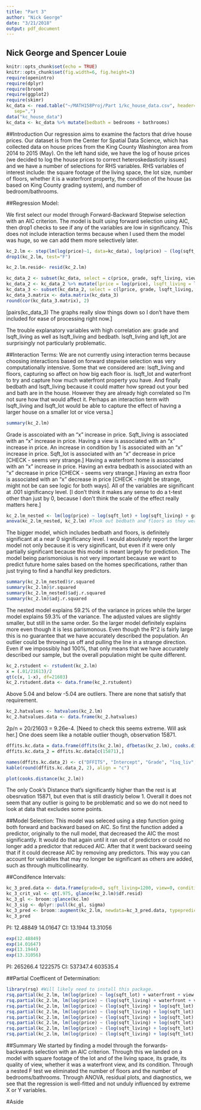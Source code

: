 ```yaml
---
title: "Part 3"
author: "Nick George"
date: "3/21/2018"
output: pdf_document
---
```

## Nick George and Spencer Louie 
```r
knitr::opts_chunk$set(echo = TRUE)
knitr::opts_chunk$set(fig.width=6, fig.height=3)
require(openintro)
require(dplyr)
require(broom)
require(ggplot2)
require(skimr)
kc_data <- read.table("~/MATH158Proj/Part 1/kc_house_data.csv", header=TRUE,
   sep=",")
data("kc_house_data")
kc_data <- kc_data %>% mutate(bedbath = bedrooms + bathrooms)

```

##Introduction
Our regression aims to examine the factors that drive house prices. Our dataset is from the Center for Spatial Data Science, which has collected data on house prices from the King County Washington area from 2014 to 2015 (May). On the left hand side, we have the log of house prices (we decided to log the house prices to correct heteroskedasticity issues) and we have a number of selections for RHS variables. RHS variables of interest include: the square footage of the living space, the lot size, number of floors, whether it is a waterfront property, the condition of the house (as based on King County grading system), and number of bedroom/bathrooms.

##Regression Model:

We first select our model through Forward-Backward Stepwise selection with an AIC criterion. The model is built using forward selection using AIC, then drop1 checks to see if any of the variables are low in significancy. This does not include interaction terms because when I used them the model was huge, so we can add them more selectively later. 

```r
kc_2.lm <- step(lm(log(price)~1, data=kc_data), log(price) ~ (log(sqft_living) + log(sqft_lot) + floors + waterfront + view + condition + grade + bedbath), direction="both", trace=1)
drop1(kc_2.lm, test="F") 

kc_2.lm.resid<- resid(kc_2.lm)
```

```r
kc_data_2 <- subset(kc_data, select = c(price, grade, sqft_living, view, condition, sqft_lot, waterfront, bedbath, floors))
kc_data_2 <- kc_data_2 %>% mutate(lprice = log(price), lsqft_living = log(sqft_living), lsqft_lot = log(sqft_lot))
kc_data_3 <- subset(kc_data_2, select = c(lprice, grade, lsqft_living, view, condition, lsqft_lot, waterfront, bedbath, floors))
kc_data_3.matrix <- data.matrix(kc_data_3)
round(cor(kc_data_3.matrix), 2)
```

[pairs(kc_data_3) The graphs really slow things down so I don't have them included for ease of processing right now.]



The trouble explanatory variables with high correlation are: grade and lsqft_living as well as lsqft_living and bedbath. lsqft_living and lqft_lot are surprisingly not particularly problematic.  

##Interaction Terms:
We are not currently using interaction terms because choosing interactions based on forward stepwise selection was very computationally intensive. Some that we considered are: lsqft_living and floors, capturing so affect on how big each floor is. lsqft_lot and waterfront to try and capture how much waterfront property you have. And finally bedbath and lsqft_living because it could matter how spread out your bed and bath are in the house. However they are already high correlated so I'm not sure how that would affect it. Perhaps an interaction term with lsqft_living and lsqft_lot would be able to capture the effect of having a larger house on a smaller lot or vice versa.]  

```r
summary(kc_2.lm)
```
Grade is asscoiated with an "x" increase in price. Sqft_living is associated with an "x" increase in price. Having a view is associated with an "x" increase in price. An increase in condition by 1 is associated with an "x" increase in price. Sqft_lot is associated with an "x" decrease in price [CHECK - seems very strange.] Having a waterfront home is associated with an "x" increase in price. Having an extra bedbath is associated with an "x" decrease in price [CHECK - seems very strange.] Having an extra floor is associated with an "x" decrease in price [CHECK - might be strange, might not be can see logic for both ways]. All of the variables are significant at .001 significancy level. [I don't think it makes any sense to do a t-test other than just by 0, because I don't think the scale of the effect really matters here.]  


```r
kc_2.lm_nested <- lm(log(price) ~ log(sqft_lot) + log(sqft_living) + grade + waterfront + view + condition, data = kc_data)
anova(kc_2.lm_nested, kc_2.lm) #Took out bedbath and floors as they were the least significant in the drop1 F-Test.
```
The bigger model, which includes bedbath and floors, is definitely significant at a near 0 significancy level. I would absolutely report the larger model not only because it is very siginificant, but even if it were only partially significant because this model is meant largely for prediction. The model being parismonioius is not very important because we want to predict future home sales based on the homes specifications, rather than just trying to find a handful key predictors. 

```r
summary(kc_2.lm_nested)$r.squared
summary(kc_2.lm)$r.squared
summary(kc_2.lm_nested)$adj.r.squared
summary(kc_2.lm)$adj.r.squared

```

The nested model explains 59.2% of the variance in prices while the larger model explains 59.3% of the variance. The adjusted values are slightly smaller, but still in the same order. So the larger model definitely explains more even though it is less parismonous. Even though the R^2 is fairly large this is no guarantee that we have accurately described the population. An outlier could be throwing us off and pulling the line in a strange direction. Even if we impossibly had 100%, that only means that we have accurately described our sample, but the overall population might be quite different.  

```r
kc_2.rstudent <- rstudent(kc_2.lm)
x = (.01/21613)/2
qt(c(x, 1-x), df=21603)
kc_2.rstudent.data <- data.frame(kc_2.rstudent)
```
Above 5.04 and below -5.04 are outliers. There are none that satisfy that requirement. 

```r
kc_2.hatvalues <- hatvalues(kc_2.lm)
kc_2.hatvalues.data <- data.frame(kc_2.hatvalues)
```
2p/n = 20/21603 = 9.26e-4. [Need to check this seems extreme. Will ask her.] One does seem like a notable outlier though, observation 15871. 

```r
dffits.kc.data = data.frame(dffits(kc_2.lm), dfbetas(kc_2.lm), cooks.distance(kc_2.lm))
dffits.kc.data_2 = dffits.kc.data[c(15871),]
```

```r
names(dffits.kc.data_2) <- c("DFFITS", "Intercept", "Grade", "lsq_liv", "View", "Condition", "lsq_lot", "Waterfront", "Cook's")
kable(round(dffits.kc.data_2, 2), align = "c")
```

  
```r
plot(cooks.distance(kc_2.lm))
```
  
The only Cook's Distance that's significantly higher than the rest is at obesrvation 15871, but even that is still drasticly below 1. Overall it does not seem that any outlier is going to be problematic and so we do not need to look at data that excludes some points. 

##Model Selection:
This model was seleced using a step function going both forward and backward based on AIC. So first the function added a predictor, originally to the null model, that decreased the AIC the most significantly. It would do that again until it ran out of predictors or could no longer add a predictor that reduced AIC. After that it went backward seeing that if it could decrease AIC by removing any predictors. This way you can account for variables that may no longer be significant as others are added, such as through multicollinearity. 

##Condifence Intervals:
```r
kc_3_pred.data <- data.frame(grade=8, sqft_living=1200, view=0, condition=3, sqft_lot=7500, waterfront=1, bedbath=4, floors=1)
kc_3_crit_val <- qt(.975, glance(kc_2.lm)$df.resid)
kc_3_gl <- broom::glance(kc.lm)
kc_3_sig <- dplyr::pull(kc_gl, sigma)
kc_3_pred <- broom::augment(kc_2.lm, newdata=kc_3_pred.data, typepredict = "predict") %>% mutate(.se.pred = sqrt(kc_3_sig^2 + .se.fit^2)) %>% mutate(lower_PI = .fitted - crit_val*.se.pred, upper_PI = .fitted + crit_val*.se.pred, lower_CI = .fitted - crit_val*.se.fit, upper_CI = .fitted + crit_val * .se.fit)
kc_3_pred 
```
PI: 12.48849 14.01647
CI: 13.1944  13.31056 
```r
exp(12.48849)
exp(14.01647)
exp(13.1944)
exp(13.31056)
```
PI: 265266.4 1222575
CI: 537347.4 603535.4



##Partial Coefficent of Determination:
```r
library(rsq) #Will likely need to install this package. 
rsq.partial(kc_2.lm, lm(log(price) ~ log(sqft_lot) + waterfront + view + condition + grade, data=kc_data), adj=FALSE, type=c("v"))$partial.rsq
rsq.partial(kc_2.lm, lm(log(price) ~ (log(sqft_living) + waterfront + view + condition + grade), data=kc_data), adj=FALSE, type=c("v"))$partial.rsq
rsq.partial(kc_2.lm, lm(log(price) ~ (log(sqft_living) + log(sqft_lot) + waterfront + view + condition + grade), data=kc_data), adj=FALSE, type=c("v"))$partial.rsq
rsq.partial(kc_2.lm, lm(log(price) ~ (log(sqft_living) + log(sqft_lot) +  view + condition + grade), data=kc_data), adj=FALSE, type=c("v"))$partial.rsq
rsq.partial(kc_2.lm, lm(log(price) ~ (log(sqft_living) + log(sqft_lot) + waterfront + condition + grade), data=kc_data), adj=FALSE, type=c("v"))$partial.rsq
rsq.partial(kc_2.lm, lm(log(price) ~ (log(sqft_living) + log(sqft_lot) + waterfront + view + grade), data=kc_data), adj=FALSE, type=c("v"))$partial.rsq
rsq.partial(kc_2.lm, lm(log(price) ~ (log(sqft_living) + log(sqft_lot) + waterfront + view + condition), data=kc_data), adj=FALSE, type=c("v"))$partial.rsq
rsq.partial(kc_2.lm, lm(log(price) ~ (log(sqft_living) + log(sqft_lot) + waterfront + view + condition + grade), data=kc_data), adj=FALSE, type=c("v"))$partial.rsq
```

##Summary
We started by finding a model through the forwards-backwards selection with an AIC criterion. Through this we landed on a model with square footage of the lot and of the living space, its grade, its quality of view, whether it was a waterfront view, and its condition. Through a nested F test we eliminated the number of floors and the number of bedrooms/bathrooms. Through ANOVA, residual plots, and diagnostics, we see that the regression is well-fitted and not unduly influenced by extreme X or Y variables.

#Aside